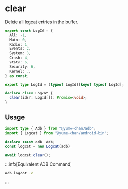 # clear

Delete all logcat entries in the buffer.

```ts showLineNumbers
export const LogId = {
  All: -1,
  Main: 0,
  Radio: 1,
  Events: 2,
  System: 3,
  Crash: 4,
  Stats: 5,
  Security: 6,
  Kernel: 7,
} as const;

export type LogId = (typeof LogId)[keyof typeof LogId];

declare class Logcat {
  clear(ids?: LogId[]): Promise<void>;
}
```

## Usage

```ts transpile
import type { Adb } from "@yume-chan/adb";
import { Logcat } from "@yume-chan/android-bin";

declare const adb: Adb;
const logcat = new Logcat(adb);

await logcat.clear();
```

:::info[Equivalent ADB Command]

```sh
adb logcat -c
```

:::
